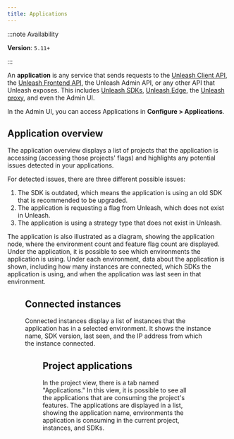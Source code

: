 ```yaml
---
title: Applications
---
```



:::note Availability

**Version**: `5.11+`

:::

An **application** is any service that sends requests to the [Unleash Client API](./api/unleash/client), the [Unleash Frontend API](./front-end-api), the Unleash Admin API, or any other API that Unleash exposes. This includes [Unleash SDKs](./sdks), [Unleash Edge](./unleash-edge), the [Unleash proxy](./unleash-proxy), and even the Admin UI.

In the Admin UI, you can access Applications in **Configure > Applications**.

## Application overview

The application overview displays a list of projects that the application is accessing (accessing those projects' flags) and highlights any potential issues detected in your applications.

For detected issues, there are three different possible issues:

1. The SDK is outdated, which means the application is using an old SDK that is recommended to be upgraded.
2. The application is requesting a flag from Unleash, which does not exist in Unleash.
3. The application is using a strategy type that does not exist in Unleash.


The application is also illustrated as a diagram, showing the application node, where the environment count and feature flag count are displayed. Under the application, it is possible to see which environments the application is using. Under each environment, data about the application is shown, including how many instances are connected, which SDKs the application is using, and when the application was last seen in that environment.

<Figure caption="The application overview currently shows that 1 SDK is outdated, and the application, auth-app, has 2 environments in use: development and production." img="/img/application-overview.png"/>

## Connected instances

Connected instances display a list of instances that the application has in a selected environment. It shows the instance name, SDK version, last seen, and the IP address from which the instance connected.

<Figure caption="Connected instances currently show that in the development environment, there is one connected instance that was last seen 19 hours ago." img="/img/application-connected-instances.png"/>

## Project applications

In the project view, there is a tab named "Applications." In this view, it is possible to see all the applications that are consuming the project's features. The applications are displayed in a list, showing the application name, environments the application is consuming in the current project, instances, and SDKs.

<Figure caption="Currently, there is one application connected named auth-app, with 2 environments and 28 instances." img="/img/project-applications.png"/>
